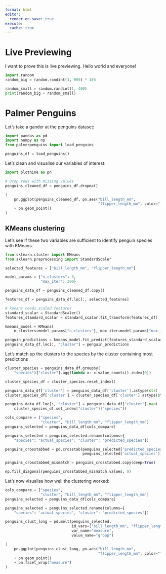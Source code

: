 ```yaml
---
format: html
editor:
  render-on-save: true
execute:
  cache: true
---
```


# Live Previewing

I want to prove this is live previewing. Hello world and everyone!

```python
import random
random_big = random.randint(1, 999) * 1E6

random_small = random.randint(1, 400)
print(random_big + random_small)
```


# Palmer Penguins

Let's take a gander at the penguins dataset:

```python
import pandas as pd
import numpy as np
from palmerpenguins import load_penguins

penguins_df = load_penguins()

```

Let's clean and visualise our variables of interest:

```python
import plotnine as pn

# Drop rows with missing values
penguins_cleaned_df = penguins_df.dropna()

(
    pn.ggplot(penguins_cleaned_df, pn.aes("bill_length_mm",
                                          "flipper_length_mm", color="factor(species)"))
    + pn.geom_point()
)
```

## KMeans clustering

Let's see if these two variables are sufficient to identify penguin species with KMeans.

```python
from sklearn.cluster import KMeans
from sklearn.preprocessing import StandardScaler

selected_features = ["bill_length_mm", "flipper_length_mm"]

model_params = {"n_clusters": 3,
                "max_iter": 300}

penguins_data_df = penguins_cleaned_df.copy()

features_df = penguins_data_df.loc[:, selected_features]

# kmeans needs scaled features
standard_scalar = StandardScaler()
features_standard_scalar = standard_scalar.fit_transform(features_df)

kmeans_model = KMeans(
    n_clusters=model_params["n_clusters"], max_iter=model_params["max_iter"])

penguin_predictions = kmeans_model.fit_predict(features_standard_scalar)
penguins_data_df.loc[:, "cluster"] = penguin_predictions
```

Let's match up the clusters to the species by the cluster containing most predictions

```python
cluster_species = penguins_data_df.groupby(
    "species")["cluster"].agg(lambda x: x.value_counts().index[0])

cluster_species_df = cluster_species.reset_index()

penguins_data_df['cluster'] = penguins_data_df['cluster'].astype(str)
cluster_species_df['cluster'] = cluster_species_df['cluster'].astype(str)

penguins_data_df.loc[:, "cluster"] = penguins_data_df["cluster"].map(
    cluster_species_df.set_index("cluster")["species"])

cols_compare = ["species",
                "cluster", "bill_length_mm", "flipper_length_mm"]
penguins_selected = penguins_data_df[cols_compare]

penguins_selected = penguins_selected.rename(columns={
    "species": "actual_species", "cluster": "predicted_species"})

penguins_crosstabbed = pd.crosstab(penguins_selected['predicted_species'],
                                   penguins_selected['actual_species'])

penguins_crosstabbed_mismatch = penguins_crosstabbed.copy(deep=True)

np.fill_diagonal(penguins_crosstabbed_mismatch.values, 0)
```

Let's now visualise how well the clustering worked:

```python
cols_compare = ["species",
                "cluster", "bill_length_mm", "flipper_length_mm"]
penguins_selected = penguins_data_df[cols_compare]

penguins_selected = penguins_selected.rename(columns={
    "species": "actual_species", "cluster": "predicted_species"})

penguins_clust_long = pd.melt(penguins_selected,
                              id_vars=["bill_length_mm", "flipper_length_mm"],
                              var_name="measure",
                              value_name="group")

(
    pn.ggplot(penguins_clust_long, pn.aes("bill_length_mm",
                                          "flipper_length_mm", color="factor(group)"))
    + pn.geom_point()
    + pn.facet_wrap("measure")
)
```

